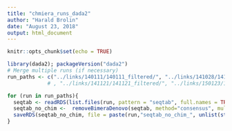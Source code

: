 ```yaml
---
title: "chmiera_runs_dada2"
author: "Harald Brolin"
date: "August 23, 2018"
output: html_document
---
```


```r
knitr::opts_chunk$set(echo = TRUE)
```


```r
library(dada2); packageVersion("dada2")
# Merge multiple runs (if necessary)
run_paths <- c("../links/140111/140111_filtered/", "../links/141028/141028_filtered/") #  "../links/140327/140327_filtered/", "../links/140527/140527_filtered/", "../links/140910/140910_filtered/",
             # , "../links/141121/141121_filtered/", "../links/150123/150123_filtered/", "../links/150421/150421_filtered/")

for (run in run_paths){
  seqtab <- readRDS(list.files(run, pattern = "seqtab", full.names = TRUE))
  seqtab_no_chim <-  removeBimeraDenovo(seqtab, method="consensus", multithread=TRUE, verbose = TRUE)
  saveRDS(seqtab_no_chim, file = paste(run,"seqtab_no_chim_", unlist(strsplit(run, "/"))[3],".rds", sep = "" ))
}

```
